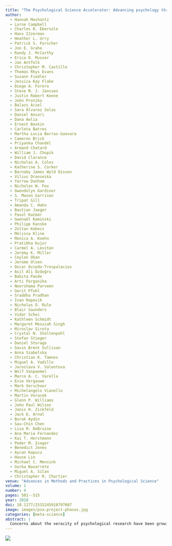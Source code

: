 ```yaml
---
title: "The Psychological Science Accelerator: Advancing psychology through a distributed collaborative network"
author:
  - Hannah Moshontz
  - Lorne Campbell
  - Charles R. Ebersole
  - Hans IJzerman
  - Heather L. Urry
  - Patrick S. Forscher
  - Jon E. Grahe
  - Randy J. McCarthy
  - Erica D. Musser
  - Jan Antfolk
  - Christopher M. Castille
  - Thomas Rhys Evans
  - Susann Fiedler
  - Jessica Kay Flake
  - Diego A. Forero
  - Steve M. J. Janssen
  - Justin Robert Keene
  - John Protzko
  - Balazs Aczel
  - Sara Álvarez Solas
  - Daniel Ansari
  - Dana Awlia
  - Ernest Baskin
  - Carlota Batres
  - Martha Lucia Borras-Guevara
  - Cameron Brick
  - Priyanka Chandel
  - Armand Chatard
  - William J. Chopik
  - David Clarance
  - Nicholas A. Coles
  - Katherine S. Corker
  - Barnaby James Wyld Dixson
  - Vilius Dranseika
  - Yarrow Dunham
  - Nicholas W. Fox
  - Gwendolyn Gardiner
  - S. Mason Garrison
  - Tripat Gill
  - Amanda C. Hahn
  - Bastian Jaeger
  - Pavol Kačmár
  - Gwenaël Kaminski
  - Philipp Kanske
  - Zoltan Kekecs
  - Melissa Kline
  - Monica A. Koehn
  - Pratibha Kujur
  - Carmel A. Levitan
  - Jeremy K. Miller
  - Ceylan Okan
  - Jerome Olsen
  - Oscar Oviedo-Trespalacios
  - Asil Ali Özdoğru
  - Babita Pande
  - Arti Parganiha
  - Noorshama Parveen
  - Gerit Pfuhl
  - Sraddha Pradhan
  - Ivan Ropovik
  - Nicholas O. Rule
  - Blair Saunders
  - Vidar Schei
  - Kathleen Schmidt
  - Margaret Messiah Singh
  - Miroslav Sirota
  - Crystal N. Steltenpohl
  - Stefan Stieger
  - Daniel Storage
  - Gavin Brent Sullivan
  - Anna Szabelska
  - Christian K. Tamnes
  - Miguel A. Vadillo
  - Jaroslava V. Valentova
  - Wolf Vanpaemel
  - Marco A. C. Varella
  - Evie Vergauwe
  - Mark Verschoor
  - Michelangelo Vianello
  - Martin Voracek
  - Glenn P. Williams
  - John Paul Wilson
  - Janis H. Zickfeld
  - Jack D. Arnal
  - Burak Aydin
  - Sau-Chin Chen
  - Lisa M. DeBruine
  - Ana Maria Fernandez
  - Kai T. Horstmann
  - Peder M. Isager
  - Benedict Jones
  - Aycan Kapucu
  - Hause Lin
  - Michael C. Mensink
  - Gorka Navarrete
  - Miguel A. Silan
  - Christopher R. Chartier
venue: "Advances in Methods and Practices in Psychological Science"
volume: 1
number: 4
pages: 501--515
year: 2018
doi: 10.1177/2515245918797607
image: images/psa-project-phases.jpg
categories: [meta-science]
abstract: |
  Concerns about the veracity of psychological research have been growing. Many findings in psychological science are based on studies with insufficient statistical power and nonrepresentative samples, or may otherwise be limited to specific, ungeneralizable settings or populations. Crowdsourced research, a type of large-scale collaboration in which one or more research projects are conducted across multiple lab sites, offers a pragmatic solution to these and other current methodological challenges. The Psychological Science Accelerator (PSA) is a distributed network of laboratories designed to enable and support crowdsourced research projects. These projects can focus on novel research questions or replicate prior research in large, diverse samples. The PSA’s mission is to accelerate the accumulation of reliable and generalizable evidence in psychological science. Here, we describe the background, structure, principles, procedures, benefits, and challenges of the PSA. In contrast to other crowdsourced research networks, the PSA is ongoing (as opposed to time limited), efficient (in that structures and principles are reused for different projects), decentralized, diverse (in both subjects and researchers), and inclusive (of proposals, contributions, and other relevant input from anyone inside or outside the network). The PSA and other approaches to crowdsourced psychological science will advance understanding of mental processes and behaviors by enabling rigorous research and systematic examination of its generalizability.
---
```


![](images/psa-project-phases.jpg)

